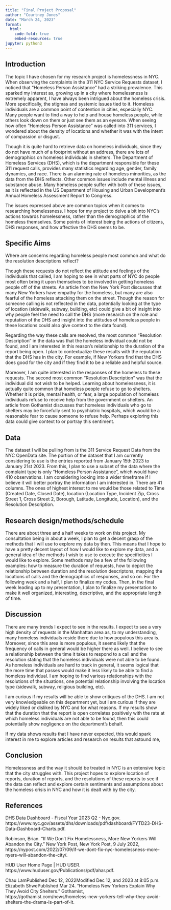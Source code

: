 ```yaml
---
title: "Final Project Proposal"
author: "Courtney Jones"
date: "March 24, 2023"
format:
  html:
    code-fold: true
    embed-resources: true
jupyter: python3
---
```


## Introduction

The topic I have chosen for my research project is homelessness in NYC. When observing the complaints in the 311 NYC Service Requests dataset, I noticed that “Homeless Person Assistance” had a striking prevalence. This sparked my interest as, growing up in a city where homelessness is extremely apparent, I have always been intrigued about the homeless crisis. More specifically, the stigmas and systemic issues tied to it. Homeless individuals are a common point of contention in cities, especially NYC. Many people want to find a way to help and house homeless people, while others look down on them or just see them as an eyesore. When seeing how often “Homeless Person Assistance” was called into 311 services, I wondered about the density of locations and whether it was with the intent of compassion or disgust.

Though it is quite hard to retrieve data on homeless individuals, since they do not have much of a footprint without an address, there are lots of demographics on homeless individuals in shelters. The Department of Homeless Services (DHS), which is the department responsible for these 311 request calls, provides many statistics regarding age, gender, family dynamics, and race. There is an alarming rate of homeless minorities, as the data from the DHS reflects. Other common issues include mental illness and substance abuse. Many homeless people suffer with both of these issues, as it is reflected in the US Department of Housing and Urban Development’s Annual Homeless Assessment Report to Congress.

The issues expressed above are common topics when it comes to researching homelessness. I hope for my project to delve a bit into NYC's actions towards homelessness, rather than the demographics of the homeless themselves. Some points of interest being the actions of citizens, DHS responses, and how affective the DHS seems to be.

## Specific Aims

Where are concerns regarding homeless people most common and what do the resolution descriptions reflect? 

Though these requests do not reflect the attitude and feelings of the individuals that called, I am hoping to see in what parts of NYC do people most often bring it upon themselves to be involved in getting homeless people off of the streets. An article from the New York Post discusses that many New Yorkers have empathy for the homeless, but many are also fearful of the homeless attacking them on the street. Though the reason for someone calling is not reflected in the data, potentially looking at the type of location (sidewalk, subway, building, etc) could give a bit of insight into why people feel the need to call the DHS (more research on the role and reputation of the DHS and insight into the attitudes of homeless people in these locations could also give context to the data found).

Regarding the way these calls are resolved, the most common "Resolution Description" in the data was that the homeless individual could not be found, and I am interested in this reason's relationship to the duration of the report being open. I plan to contextualize these results with the reputation that the DHS has in the city. For example, if New Yorkers find that the DHS does good for the city and if they find it to be a reliable and helpful source.

Moreover, I am quite interested in the responses of the homeless to these requests. The second most common "Resolution Description" was that the individual did not wish to be helped. Learning about homelessness, it is actually quite common that homeless people refuse to go to shelters. Whether it is pride, mental health, or fear, a large population of homeless individuals refuse to receive help from the government or shelters. An article from Gothamist discusses that homeless individuals who go to shelters may be forcefully sent to psychiatric hospitals, which would be a reasonable fear to cause someone to refuse help. Perhaps exploring this data could give context to or portray this sentiment.

## Data

The dataset I will be pulling from is the 311 Service Request Data from the NYC OpenData site. The portion of the dataset that I am currently considering to use is the entries reported from January 15th 2023 to January 21st 2023. From this, I plan to use a subset of the data where the complaint type is only “Homeless Person Assistance”, which would have 410 observations. I am considering looking into a wider timeframe if I believe it will better portray the information I am interested in. There are 41 columns. The ones of highest interest to me would be those related to Time (Created Date, Closed Date), location (Location Type, Incident Zip, Cross Street 1, Cross Street 2, Borough, Latitude, Longitude, Location), and the Resolution Description.

## Research design/methods/schedule

There are about three and a half weeks to work on this project. My consultation being in about a week, I plan to get a decent grasp of the methods that I will use to explore my data by then. This means that I hope to have a pretty decent layout of how I would like to explore my data, and a general idea of the methods I wish to use to execute the specificities I would like to explore. Some methods may be a few of the following examples: how to measure the duration of requests, how to depict the relationship between duration and the resolution descriptons, mapping the locations of calls and the demographics of responses, and so on. For the following week and a half, I plan to finalize my codes. Then, in the final week leading up to my presentation, I plan to finalize my presentation to make it well organized, interesting, descriptive, and the appropriate length of time.

## Discussion

There are many trends I expect to see in the results. I expect to see a very high density of requests in the Manhattan area as, to my understanding, many homeless individuals reside there due to how populous this area is. Moreover, since this area is more populous, it seems likely that the frequency of calls in general would be higher there as well. I believe to see a relationship between the time it takes to respond to a call and the resolution stating that the homeless individuals were not able to be found. As homeless individuals are hard to track in general, it seems logical that the more time that passes would make it less likely to be able to find a homeless individual. I am hoping to find various relationships with the resolutions of the situations, one potential relationship involving the location type (sidewalk, subway, religious building, etc).

I am curious if my results will be able to show critiques of the DHS. I am not very knowledgeable on this department yet, but I am curious if they are widely liked or disliked by NYC and for what reasons. If my results show that the duration that the report is open correlates positively with the rate at which homeless individuals are not able to be found, then this could potentially show negligence on the department's behalf.

If my data shows results that I have never expected, this would spark interest in me to explore articles and research on results that astound me,

## Conclusion

Homelessness and the way it should be treated in NYC is an extensive topic that the city struggles with. This project hopes to explore location of reports, duration of reports, and the resolutions of these reports to see if the data can reflect and explore certain sentiments and assumptions about the homeless crisis in NYC and how it is dealt with by the city.

## References

DHS Data Dashboard - Fiscal Year 2023 Q2 - Nyc.gov. https://www.nyc.gov/assets/dhs/downloads/pdf/dashboard/FYTD23-DHS-Data-Dashboard-Charts.pdf. 

Robinson, Brian. “If We Don't Fix Homelessness, More New Yorkers Will Abandon the City.” New York Post, New York Post, 9 July 2022, https://nypost.com/2022/07/09/if-we-dont-fix-nyc-homelessness-more-nyers-will-abandon-the-city/. 

HUD User Home Page | HUD USER. https://www.huduser.gov/Publications/pdf/ahar.pdf. 

Chau LamPublished Dec 12, 2022Modified Dec 12, and 2023 at 8:05 p.m. Elizabeth ShwePublished Mar 24. “Homeless New Yorkers Explain Why They Avoid City Shelters.” Gothamist, https://gothamist.com/news/homeless-new-yorkers-tell-why-they-avoid-shelters-the-drama-is-part-of-it. 
